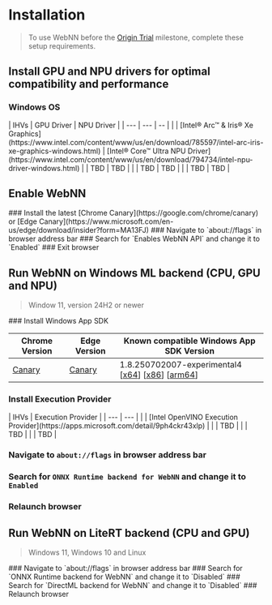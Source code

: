 

# Installation

> <InfoIcon /> To use WebNN before the [Origin Trial](https://developer.chrome.com/docs/web-platform/origin-trials) milestone, complete these setup requirements.

## Install GPU and NPU drivers for optimal compatibility and performance

### Windows OS

<div class="table-center">
| IHVs | GPU Driver | NPU Driver |
| --- | --- | -- |
| <IntelIcon /> | [Intel® Arc™ & Iris® Xe Graphics](https://www.intel.com/content/www/us/en/download/785597/intel-arc-iris-xe-graphics-windows.html) | [Intel® Core™ Ultra NPU Driver](https://www.intel.com/content/www/us/en/download/794734/intel-npu-driver-windows.html)
| <AMDIcon /> | TBD | TBD |
| <NvidiaIcon /> | TBD | TBD |
| <QualcommIcon /> | TBD | TBD |
</div>

## Enable WebNN

<Steps>
### Install the latest [Chrome Canary](https://google.com/chrome/canary) or [Edge Canary](https://www.microsoft.com/en-us/edge/download/insider?form=MA13FJ)
### Navigate to `about://flags` in browser address bar
### Search for `Enables WebNN API` and change it to `Enabled`
### Exit browser
</Steps>

## Run WebNN on Windows ML backend (CPU, GPU and NPU)

> <InfoIcon /> Window 11, version 24H2 or newer

<Steps>
### Install Windows App SDK

| Chrome Version | Edge Version | Known compatible Windows App SDK Version |
| --- | --- | -- |
| [Canary](https://google.com/chrome/canary) | [Canary](https://www.microsoft.com/en-us/edge/download/insider?form=MA13FJ) | 1.8.250702007-experimental4 [[x64](https://aka.ms/windowsappsdk/1.8/1.8.250702007-experimental4/windowsappruntimeinstall-x64.exe)] [[x86](https://aka.ms/windowsappsdk/1.8/1.8.250702007-experimental4/windowsappruntimeinstall-x86.exe)] [[arm64](https://aka.ms/windowsappsdk/1.8/1.8.250702007-experimental4/windowsappruntimeinstall-arm64.exe)] |

### Install Execution Provider

<div class="table-center">
| IHVs | Execution Provider | 
| --- | --- |
| <IntelIcon /> | [Intel OpenVINO Execution Provider](https://apps.microsoft.com/detail/9ph4ckr43xlp) |
| <AMDIcon /> | TBD |
| <NvidiaIcon /> | TBD |
| <QualcommIcon /> | TBD |
</div>

### Navigate to `about://flags` in browser address bar
### Search for `ONNX Runtime backend for WebNN` and change it to `Enabled`
### Relaunch browser
</Steps>

## Run WebNN on LiteRT backend (CPU and GPU)

> <InfoIcon /> Windows 11, Windows 10 and Linux

<Steps>
### Navigate to `about://flags` in browser address bar
### Search for `ONNX Runtime backend for WebNN` and change it to `Disabled`
### Search for `DirectML backend for WebNN` and change it to `Disabled`
### Relaunch browser
</Steps>